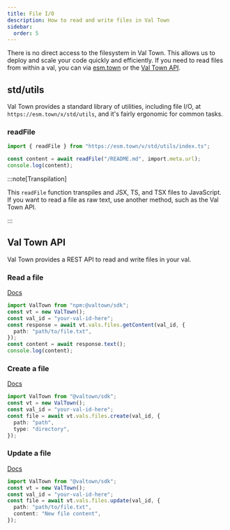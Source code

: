 ```yaml
---
title: File I/O
description: How to read and write files in Val Town
sidebar:
  order: 5
---
```


There is no direct access to the filesystem in Val Town. This allows us to deploy and scale your code quickly and efficiently. If you need to read files from within a val, you can via [esm.town](./esm-town) or the [Val Town API](/api).

## std/utils

Val Town provides a standard library of utilities, including file I/O, at `https://esm.town/x/std/utils`, and it's fairly ergonomic for common tasks.

### readFile

```ts title="read-file.ts" val
import { readFile } from "https://esm.town/v/std/utils/index.ts";

const content = await readFile("/README.md", import.meta.url);
console.log(content);
```

:::note[Transpilation]

This `readFile` function transpiles and JSX, TS, and TSX files to JavaScript. If you want to read a file as raw text, use another method, such as the Val Town API.

:::

## Val Town API

Val Town provides a REST API to read and write files in your val.

### Read a file

[Docs](https://sdk.val.town/api/node/resources/vals/subresources/files/methods/getContent)

```ts val title="read-file.ts"
import ValTown from "npm:@valtown/sdk";
const vt = new ValTown();
const val_id = "your-val-id-here";
const response = await vt.vals.files.getContent(val_id, {
  path: "path/to/file.txt",
});
const content = await response.text();
console.log(content);
```

### Create a file

[Docs](https://sdk.val.town/api/node/resources/vals/subresources/files/methods/create)

```ts title="create-file.ts" val
import ValTown from "@valtown/sdk";
const vt = new ValTown();
const val_id = "your-val-id-here";
const file = await vt.vals.files.create(val_id, {
  path: "path",
  type: "directory",
});
```

### Update a file

[Docs](https://sdk.val.town/api/node/resources/vals/subresources/files/methods/update)

```ts title="update-file.ts" val
import ValTown from "@valtown/sdk";
const vt = new ValTown();
const val_id = "your-val-id-here";
const file = await vt.vals.files.update(val_id, {
  path: "path/to/file.txt",
  content: "New file content",
});
```
